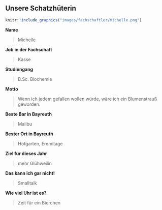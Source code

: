 ## Unsere Schatzhüterin {#fachschaftler-fachschaftlerinnen-kasse}

```r
knitr::include_graphics("images/fachschaftler/michelle.png")
```

**Name**

> Michelle

**Job in der Fachschaft**

> Kasse

**Studiengang**

> B.Sc. Biochemie

**Motto**

> Wenn ich jedem gefallen wollen würde, wäre ich ein Blumenstrauß geworden.

**Beste Bar in Bayreuth**

> Malibu

**Bester Ort in Bayreuth**

> Hofgarten, Eremitage

**Ziel für dieses Jahr**

> mehr Glühweiiin

**Das kann ich gar nicht!**

> Smalltalk

**Wie viel Uhr ist es?**

> Zeit für ein Bierchen